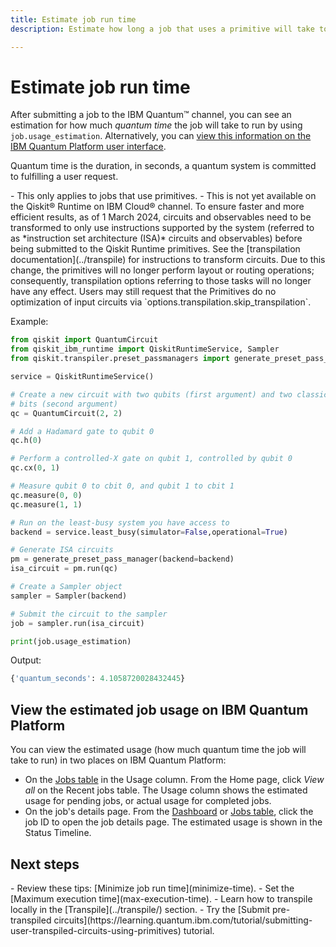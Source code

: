 ```yaml
---
title: Estimate job run time
description: Estimate how long a job that uses a primitive will take to run

---
```


# Estimate job run time

After submitting a job to the IBM Quantum&trade; channel, you can see an estimation for how much _quantum time_ the job will take to run by using `job.usage_estimation`.  Alternatively, you can [view this information on the IBM Quantum Platform user interface](#view-usage).

Quantum time is the duration, in seconds, a quantum system is committed to fulfilling a user request.

<Admonition type="note" title="Notes">
    - This only applies to jobs that use primitives.
    - This is not yet available on the Qiskit&reg; Runtime on IBM Cloud&reg; channel. 
</Admonition>

<Admonition type="caution" title="Important">
To ensure faster and more efficient results, as of 1 March 2024, circuits and observables need to be transformed to only use instructions supported by the system (referred to as *instruction set architecture (ISA)* circuits and observables) before being submitted to the Qiskit Runtime primitives.  See the [transpilation documentation](../transpile) for instructions to transform circuits.  Due to this change, the primitives will no longer perform layout or routing operations; consequently, transpilation options referring to those tasks will no longer have any effect. Users may still request that the Primitives do no optimization of input circuits via `options.transpilation.skip_transpilation`.
</Admonition>

Example:

```python
from qiskit import QuantumCircuit
from qiskit_ibm_runtime import QiskitRuntimeService, Sampler
from qiskit.transpiler.preset_passmanagers import generate_preset_pass_manager

service = QiskitRuntimeService()

# Create a new circuit with two qubits (first argument) and two classical
# bits (second argument)
qc = QuantumCircuit(2, 2)

# Add a Hadamard gate to qubit 0
qc.h(0)

# Perform a controlled-X gate on qubit 1, controlled by qubit 0
qc.cx(0, 1)

# Measure qubit 0 to cbit 0, and qubit 1 to cbit 1
qc.measure(0, 0)
qc.measure(1, 1)

# Run on the least-busy system you have access to
backend = service.least_busy(simulator=False,operational=True)

# Generate ISA circuits
pm = generate_preset_pass_manager(backend=backend)
isa_circuit = pm.run(qc)

# Create a Sampler object
sampler = Sampler(backend)

# Submit the circuit to the sampler
job = sampler.run(isa_circuit)

print(job.usage_estimation)
```

Output:

```python
{'quantum_seconds': 4.1058720028432445}
```

<span id="view-usage"></span>
## View the estimated job usage on IBM Quantum Platform

You can view the estimated usage (how much quantum time the job will take to run) in two places on IBM Quantum Platform:

- On the [Jobs table](https://quantum.ibm.com/jobs) in the Usage column.  From the Home page, click *View all* on the Recent jobs table.  The Usage column shows the estimated usage for pending jobs, or actual usage for completed jobs. 
- On the job's details page. From the [Dashboard](https://quantum.ibm.com/) or [Jobs table](https://quantum.ibm.com/jobs), click the job ID to open the job details page.  The estimated usage is shown in the Status Timeline. 

## Next steps

<Admonition type="tip" title="Recommendations">
    - Review these tips: [Minimize job run time](minimize-time).
    - Set the [Maximum execution time](max-execution-time).
    - Learn how to transpile locally in the [Transpile](../transpile/) section.
    - Try the [Submit pre-transpiled circuits](https://learning.quantum.ibm.com/tutorial/submitting-user-transpiled-circuits-using-primitives) tutorial.
</Admonition>